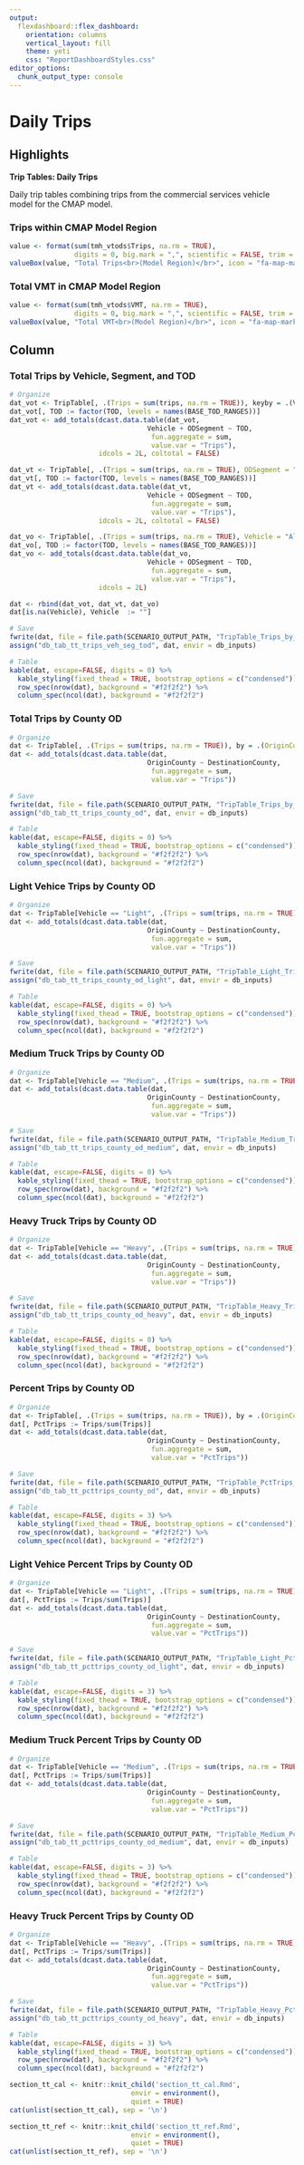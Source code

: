 ```yaml
---
output: 
  flexdashboard::flex_dashboard:
    orientation: columns
    vertical_layout: fill
    theme: yeti
    css: "ReportDashboardStyles.css"
editor_options: 
  chunk_output_type: console
---
```

Daily Trips {data-navmenu="Trip Tables"}
============================================

Highlights {data-width=150}
--------------------------------------------

**Trip Tables: Daily Trips**

Daily trip tables combining trips from the commercial services vehicle model for the CMAP model.

### Trips within CMAP Model Region

```r
value <- format(sum(tmh_vtods$Trips, na.rm = TRUE), 
                digits = 0, big.mark = ",", scientific = FALSE, trim = TRUE)
valueBox(value, "Total Trips<br>(Model Region)</br>", icon = "fa-map-marker")
```

### Total VMT in CMAP Model Region

```r
value <- format(sum(tmh_vtods$VMT, na.rm = TRUE), 
                digits = 0, big.mark = ",", scientific = FALSE, trim = TRUE)
valueBox(value, "Total VMT<br>(Model Region)</br>", icon = "fa-map-marker")
```

Column {data-width=600, .tabset}
--------------------------------------------

### Total Trips by Vehicle, Segment, and TOD 

```r
# Organize
dat_vot <- TripTable[, .(Trips = sum(trips, na.rm = TRUE)), keyby = .(Vehicle, ODSegment, TOD)]
dat_vot[, TOD := factor(TOD, levels = names(BASE_TOD_RANGES))]
dat_vot <- add_totals(dcast.data.table(dat_vot,
                                  Vehicle + ODSegment ~ TOD,
                                   fun.aggregate = sum,
                                   value.var = "Trips"),
                      idcols = 2L, coltotal = FALSE)

dat_vt <- TripTable[, .(Trips = sum(trips, na.rm = TRUE), ODSegment = "All Segments"), keyby = .(Vehicle, TOD)]
dat_vt[, TOD := factor(TOD, levels = names(BASE_TOD_RANGES))]
dat_vt <- add_totals(dcast.data.table(dat_vt,
                                  Vehicle + ODSegment ~ TOD,
                                   fun.aggregate = sum,
                                   value.var = "Trips"),
                      idcols = 2L, coltotal = FALSE)

dat_vo <- TripTable[, .(Trips = sum(trips, na.rm = TRUE), Vehicle = "All CVs (L+M+H)"), keyby = .(ODSegment, TOD)]
dat_vo[, TOD := factor(TOD, levels = names(BASE_TOD_RANGES))]
dat_vo <- add_totals(dcast.data.table(dat_vo,
                                  Vehicle + ODSegment ~ TOD,
                                   fun.aggregate = sum,
                                   value.var = "Trips"),
                      idcols = 2L)

dat <- rbind(dat_vot, dat_vt, dat_vo)
dat[is.na(Vehicle), Vehicle  := ""]

# Save
fwrite(dat, file = file.path(SCENARIO_OUTPUT_PATH, "TripTable_Trips_by_Vehicle_Segment_TOD.csv"))
assign("db_tab_tt_trips_veh_seg_tod", dat, envir = db_inputs)

# Table
kable(dat, escape=FALSE, digits = 0) %>%
  kable_styling(fixed_thead = TRUE, bootstrap_options = c("condensed")) %>%
  row_spec(nrow(dat), background = "#f2f2f2") %>%
  column_spec(ncol(dat), background = "#f2f2f2")

```


### Total Trips by County OD 

```r
# Organize
dat <- TripTable[, .(Trips = sum(trips, na.rm = TRUE)), by = .(OriginCounty = OSummaryGeog, DestinationCounty = DSummaryGeog)]
dat <- add_totals(dcast.data.table(dat,
                                  OriginCounty ~ DestinationCounty,
                                   fun.aggregate = sum,
                                   value.var = "Trips"))

# Save
fwrite(dat, file = file.path(SCENARIO_OUTPUT_PATH, "TripTable_Trips_by_County_OD.csv"))
assign("db_tab_tt_trips_county_od", dat, envir = db_inputs)

# Table
kable(dat, escape=FALSE, digits = 0) %>%
  kable_styling(fixed_thead = TRUE, bootstrap_options = c("condensed")) %>%
  row_spec(nrow(dat), background = "#f2f2f2") %>%
  column_spec(ncol(dat), background = "#f2f2f2")

```

### Light Vehice Trips by County OD 

```r
# Organize
dat <- TripTable[Vehicle == "Light", .(Trips = sum(trips, na.rm = TRUE)), by = .(OriginCounty = OSummaryGeog, DestinationCounty = DSummaryGeog)]
dat <- add_totals(dcast.data.table(dat,
                                  OriginCounty ~ DestinationCounty,
                                   fun.aggregate = sum,
                                   value.var = "Trips"))

# Save
fwrite(dat, file = file.path(SCENARIO_OUTPUT_PATH, "TripTable_Light_Trips_by_County_OD.csv"))
assign("db_tab_tt_trips_county_od_light", dat, envir = db_inputs)

# Table
kable(dat, escape=FALSE, digits = 0) %>%
  kable_styling(fixed_thead = TRUE, bootstrap_options = c("condensed")) %>%
  row_spec(nrow(dat), background = "#f2f2f2") %>%
  column_spec(ncol(dat), background = "#f2f2f2")

```

### Medium Truck Trips by County OD 

```r
# Organize
dat <- TripTable[Vehicle == "Medium", .(Trips = sum(trips, na.rm = TRUE)), by = .(OriginCounty = OSummaryGeog, DestinationCounty = DSummaryGeog)]
dat <- add_totals(dcast.data.table(dat,
                                  OriginCounty ~ DestinationCounty,
                                   fun.aggregate = sum,
                                   value.var = "Trips"))

# Save
fwrite(dat, file = file.path(SCENARIO_OUTPUT_PATH, "TripTable_Medium_Trips_by_County_OD.csv"))
assign("db_tab_tt_trips_county_od_medium", dat, envir = db_inputs)

# Table
kable(dat, escape=FALSE, digits = 0) %>%
  kable_styling(fixed_thead = TRUE, bootstrap_options = c("condensed")) %>%
  row_spec(nrow(dat), background = "#f2f2f2") %>%
  column_spec(ncol(dat), background = "#f2f2f2")

```

### Heavy Truck Trips by County OD 

```r
# Organize
dat <- TripTable[Vehicle == "Heavy", .(Trips = sum(trips, na.rm = TRUE)), by = .(OriginCounty = OSummaryGeog, DestinationCounty = DSummaryGeog)]
dat <- add_totals(dcast.data.table(dat,
                                  OriginCounty ~ DestinationCounty,
                                   fun.aggregate = sum,
                                   value.var = "Trips"))

# Save
fwrite(dat, file = file.path(SCENARIO_OUTPUT_PATH, "TripTable_Heavy_Trips_by_County_OD.csv"))
assign("db_tab_tt_trips_county_od_heavy", dat, envir = db_inputs)

# Table
kable(dat, escape=FALSE, digits = 0) %>%
  kable_styling(fixed_thead = TRUE, bootstrap_options = c("condensed")) %>%
  row_spec(nrow(dat), background = "#f2f2f2") %>%
  column_spec(ncol(dat), background = "#f2f2f2")
```

### Percent Trips by County OD 

```r
# Organize
dat <- TripTable[, .(Trips = sum(trips, na.rm = TRUE)), by = .(OriginCounty = OSummaryGeog, DestinationCounty = DSummaryGeog)]
dat[, PctTrips := Trips/sum(Trips)]
dat <- add_totals(dcast.data.table(dat,
                                  OriginCounty ~ DestinationCounty,
                                   fun.aggregate = sum,
                                   value.var = "PctTrips"))

# Save
fwrite(dat, file = file.path(SCENARIO_OUTPUT_PATH, "TripTable_PctTrips_by_County_OD.csv"))
assign("db_tab_tt_pcttrips_county_od", dat, envir = db_inputs)

# Table
kable(dat, escape=FALSE, digits = 3) %>%
  kable_styling(fixed_thead = TRUE, bootstrap_options = c("condensed")) %>%
  row_spec(nrow(dat), background = "#f2f2f2") %>%
  column_spec(ncol(dat), background = "#f2f2f2")

```

### Light Vehice Percent Trips by County OD 

```r
# Organize
dat <- TripTable[Vehicle == "Light", .(Trips = sum(trips, na.rm = TRUE)), by = .(OriginCounty = OSummaryGeog, DestinationCounty = DSummaryGeog)]
dat[, PctTrips := Trips/sum(Trips)]
dat <- add_totals(dcast.data.table(dat,
                                  OriginCounty ~ DestinationCounty,
                                   fun.aggregate = sum,
                                   value.var = "PctTrips"))

# Save
fwrite(dat, file = file.path(SCENARIO_OUTPUT_PATH, "TripTable_Light_PctTrips_by_County_OD.csv"))
assign("db_tab_tt_pcttrips_county_od_light", dat, envir = db_inputs)

# Table
kable(dat, escape=FALSE, digits = 3) %>%
  kable_styling(fixed_thead = TRUE, bootstrap_options = c("condensed")) %>%
  row_spec(nrow(dat), background = "#f2f2f2") %>%
  column_spec(ncol(dat), background = "#f2f2f2")

```

### Medium Truck Percent Trips by County OD 

```r
# Organize
dat <- TripTable[Vehicle == "Medium", .(Trips = sum(trips, na.rm = TRUE)), by = .(OriginCounty = OSummaryGeog, DestinationCounty = DSummaryGeog)]
dat[, PctTrips := Trips/sum(Trips)]
dat <- add_totals(dcast.data.table(dat,
                                  OriginCounty ~ DestinationCounty,
                                   fun.aggregate = sum,
                                   value.var = "PctTrips"))

# Save
fwrite(dat, file = file.path(SCENARIO_OUTPUT_PATH, "TripTable_Medium_PctTrips_by_County_OD.csv"))
assign("db_tab_tt_pcttrips_county_od_medium", dat, envir = db_inputs)

# Table
kable(dat, escape=FALSE, digits = 3) %>%
  kable_styling(fixed_thead = TRUE, bootstrap_options = c("condensed")) %>%
  row_spec(nrow(dat), background = "#f2f2f2") %>%
  column_spec(ncol(dat), background = "#f2f2f2")

```

### Heavy Truck Percent Trips by County OD 

```r
# Organize
dat <- TripTable[Vehicle == "Heavy", .(Trips = sum(trips, na.rm = TRUE)), by = .(OriginCounty = OSummaryGeog, DestinationCounty = DSummaryGeog)]
dat[, PctTrips := Trips/sum(Trips)]
dat <- add_totals(dcast.data.table(dat,
                                  OriginCounty ~ DestinationCounty,
                                   fun.aggregate = sum,
                                   value.var = "PctTrips"))

# Save
fwrite(dat, file = file.path(SCENARIO_OUTPUT_PATH, "TripTable_Heavy_PctTrips_by_County_OD.csv"))
assign("db_tab_tt_pcttrips_county_od_heavy", dat, envir = db_inputs)

# Table
kable(dat, escape=FALSE, digits = 3) %>%
  kable_styling(fixed_thead = TRUE, bootstrap_options = c("condensed")) %>%
  row_spec(nrow(dat), background = "#f2f2f2") %>%
  column_spec(ncol(dat), background = "#f2f2f2")
```

<!-- ### IX Trips County to External OD -->

<!-- ```{r Table_Trips_IX_OD} -->
<!-- # Organize -->
<!-- dat <- TripTable[ODSegment %in% c("IX") & DTAZ %in% BASE_TAZ_EXTERNAL & trips > 0,  -->
<!--                       .(Trips = round(sum(trips))), keyby = .(County = OSummaryGeog, External = DStationName, ExternalGroup = DStationGroup, ODSegment)] -->
<!-- dat[, ExternalName := paste0(External, " (", ExternalGroup, ")")] -->

<!-- dat <- add_totals(dcast.data.table(dat, -->
<!--                                   County ~ ExternalName, -->
<!--                                    fun.aggregate = sum, -->
<!--                                    value.var = "Trips")) -->

<!-- # Save -->
<!-- fwrite(dat, file = file.path(SCENARIO_OUTPUT_PATH, "TripTable_Trips_IX_County_External.csv"), row.names = FALSE) -->
<!-- assign("db_tab_tt_trips_county_external_ix", dat, envir = db_inputs) -->

<!-- # Table -->
<!-- kable(dat, escape=FALSE) %>% -->
<!--   kable_styling(fixed_thead = TRUE, bootstrap_options = c("condensed")) %>% -->
<!--   row_spec(nrow(dat), background = "#f2f2f2") %>% -->
<!--   column_spec(ncol(dat), background = "#f2f2f2") -->

<!-- ``` -->

<!-- ### XI Trips External to County OD -->

<!-- ```{r Table_Trips_XI_OD} -->
<!-- # Organize -->
<!-- dat <- TripTable[ODSegment %in% c("XI") & OTAZ %in% BASE_TAZ_EXTERNAL & trips > 0,  -->
<!--                       .(Trips = round(sum(trips))), keyby = .(County = DSummaryGeog, External = OStationName, ExternalGroup = OStationGroup)] -->

<!-- dat[, ExternalName := paste0(External, " (", ExternalGroup, ")")] -->

<!-- dat <- add_totals(dcast.data.table(dat, -->
<!--                                   ExternalName ~ County, -->
<!--                                    fun.aggregate = sum, -->
<!--                                    value.var = "Trips")) -->

<!-- # Save -->
<!-- fwrite(dat, file = file.path(SCENARIO_OUTPUT_PATH, "TripTable_Trips_XI_External_County.csv"), row.names = FALSE) -->
<!-- assign("db_tab_tt_trips_external_county_xi", dat, envir = db_inputs) -->

<!-- # Table -->
<!-- kable(dat, escape=FALSE) %>% -->
<!--   kable_styling(fixed_thead = TRUE, bootstrap_options = c("condensed")) %>% -->
<!--   row_spec(nrow(dat), background = "#f2f2f2") %>% -->
<!--   column_spec(ncol(dat), background = "#f2f2f2") -->
<!-- ``` -->

<!-- ### XX Trips External to External OD -->

<!-- ```{r Table_Trips_XX_OD} -->
<!-- # Organize -->
<!-- dat <- TripTable[ODSegment %in% c("XX") & trips > 0,  -->
<!--                       .(Trips = round(sum(trips))), keyby = .(OStationName, OStationGroup, DStationName, DStationGroup)] -->
<!-- dat[, OExternalName := paste0(OStationName, " (", OStationGroup, ")")] -->
<!-- dat[, DExternalName := paste0(DStationName, " (", DStationGroup, ")")] -->

<!-- dat <- add_totals(dcast.data.table(dat, -->
<!--                                   OExternalName ~ DExternalName, -->
<!--                                    fun.aggregate = sum, -->
<!--                                    value.var = "Trips")) -->

<!-- # Save -->
<!-- fwrite(dat, file = file.path(SCENARIO_OUTPUT_PATH, "TripTable_Trips_XX_External_External.csv"), row.names = FALSE) -->
<!-- assign("db_tab_tt_trips_external_external_xx", dat, envir = db_inputs) -->

<!-- # Table -->
<!-- kable(dat, escape=FALSE) %>% -->
<!--   kable_styling(fixed_thead = TRUE, bootstrap_options = c("condensed")) %>% -->
<!--   row_spec(nrow(dat), background = "#f2f2f2") %>% -->
<!--   column_spec(ncol(dat), background = "#f2f2f2") -->

<!-- ``` -->



```r
section_tt_cal <- knitr::knit_child('section_tt_cal.Rmd',
                              envir = environment(),
                              quiet = TRUE)
cat(unlist(section_tt_cal), sep = '\n')
```

```r
section_tt_ref <- knitr::knit_child('section_tt_ref.Rmd',
                              envir = environment(),
                              quiet = TRUE)
cat(unlist(section_tt_ref), sep = '\n')
```
